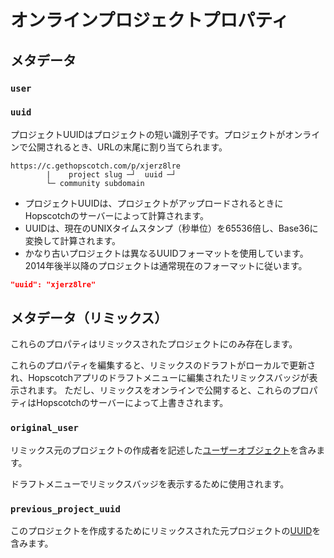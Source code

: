 
# オンラインプロジェクトプロパティ

<Undocumented message="Coming soon!" />

## メタデータ

### `user`

<PropertyData type="object" />

### `uuid`

<PropertyData type="string" />

プロジェクトUUIDはプロジェクトの短い識別子です。プロジェクトがオンラインで公開されるとき、URLの末尾に割り当てられます。

```
https://c.gethopscotch.com/p/xjerz8lre
        |    project slug ─┘  uuid ─┘
        └─ community subdomain
```

- プロジェクトUUIDは、プロジェクトがアップロードされるときにHopscotchのサーバーによって計算されます。
- UUIDは、現在のUNIXタイムスタンプ（秒単位）を65536倍し、Base36に変換して計算されます。
- かなり古いプロジェクトは異なるUUIDフォーマットを使用しています。2014年後半以降のプロジェクト<Note note="要調査" />は通常現在のフォーマットに従います。

```json
"uuid": "xjerz8lre"
```

## メタデータ（リミックス）

これらのプロパティはリミックスされたプロジェクトにのみ存在します。

これらのプロパティを編集すると、リミックスのドラフトがローカルで更新され、Hopscotchアプリのドラフトメニューに編集されたリミックスバッジが表示されます。
ただし、リミックスをオンラインで公開すると、これらのプロパティはHopscotchのサーバーによって上書きされます。

### `original_user`

<PropertyData type="object" />

リミックス元のプロジェクトの作成者を記述した[ユーザーオブジェクト](/wiki/spec/online-project-properties#user)を含みます。

ドラフトメニューでリミックスバッジを表示するために使用されます。

### `previous_project_uuid`

<PropertyData type="string" />

このプロジェクトを作成するためにリミックスされた元プロジェクトの[UUID](#uuid)を含みます。